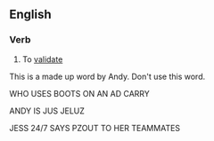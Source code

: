 ==English==

===Verb===
{{en-verb|validifies|validifying|validified}}

# To [[validate]]

This is a made up word by Andy. Don't use this word.

WHO USES BOOTS ON AN AD CARRY

ANDY IS JUS JELUZ

JESS 24/7 SAYS PZOUT TO HER TEAMMATES